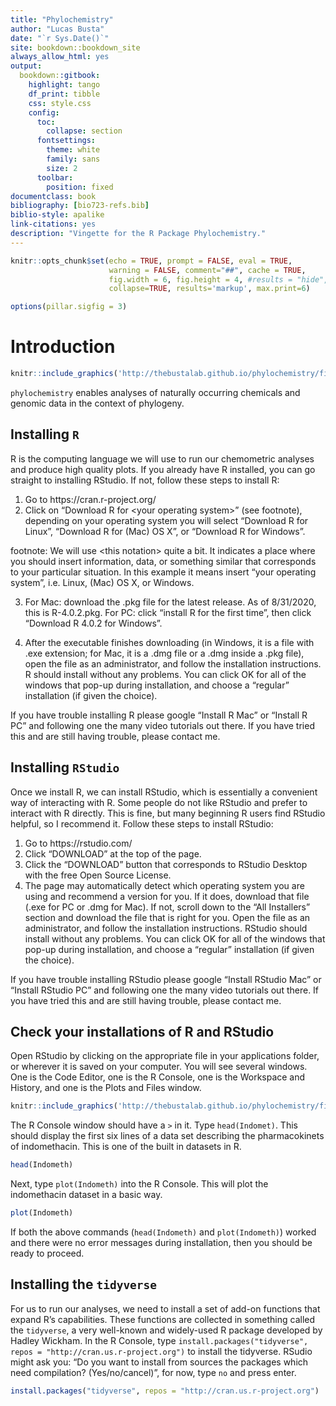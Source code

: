 ```yaml
--- 
title: "Phylochemistry"
author: "Lucas Busta"
date: "`r Sys.Date()`"
site: bookdown::bookdown_site
always_allow_html: yes
output:
  bookdown::gitbook:
    highlight: tango
    df_print: tibble
    css: style.css
    config:
      toc:
        collapse: section
      fontsettings:
        theme: white
        family: sans
        size: 2 
      toolbar:
        position: fixed     
documentclass: book
bibliography: [bio723-refs.bib]
biblio-style: apalike
link-citations: yes
description: "Vingette for the R Package Phylochemistry."
---
```


```r
knitr::opts_chunk$set(echo = TRUE, prompt = FALSE, eval = TRUE, 
                      warning = FALSE, comment="##", cache = TRUE,
                      fig.width = 6, fig.height = 4, #results = "hide",
                      collapse=TRUE, results='markup', max.print=6)

options(pillar.sigfig = 3)
```

# Introduction 

```r
knitr::include_graphics('http://thebustalab.github.io/phylochemistry/figures/phylochemistry_logo.jpg', dpi = NA)
```

`phylochemistry` enables analyses of naturally occurring chemicals and genomic data in the context of phylogeny.

## Installing `R`

R is the computing language we will use to run our chemometric analyses and produce high quality plots. If you already have R installed, you can go straight to installing RStudio. If not, follow these steps to install R:

1. Go to https://cran.r-project.org/
2. Click on "Download R for \<your operating system\>" (see footnote), depending on your operating system you will select "Download R for Linux", "Download R for (Mac) OS X", or "Download R for Windows".

footnote: We will use \<this notation\> quite a bit. It indicates a place where you should insert information, data, or something similar that corresponds to your particular situation. In this example it means insert "your operating system", i.e. Linux, (Mac) OS X, or Windows.

3. For Mac: download the .pkg file for the latest release. As of 8/31/2020, this is R-4.0.2.pkg. For PC: click "install R for the first time", then click "Download R 4.0.2 for Windows".

4. After the executable finishes downloading (in Windows, it is a file with .exe extension; for Mac, it is a .dmg file or a .dmg inside a .pkg file), open the file as an administrator, and follow the installation instructions. R should install without any problems. You can click OK for all of the windows that pop-up during installation, and choose a "regular" installation (if given the choice). 

If you have trouble installing R please google "Install R Mac" or "Install R PC" and following one the many video tutorials out there. If you have tried this and are still having trouble, please contact me.

## Installing `RStudio`

Once we install R, we can install RStudio, which is essentially a convenient way of interacting with R. Some people do not like RStudio and prefer to interact with R directly. This is fine, but many beginning R users find RStudio helpful, so I recommend it. Follow these steps to install RStudio:

1. Go to https://rstudio.com/
2. Click "DOWNLOAD" at the top of the page.
3. Click the "DOWNLOAD" button that corresponds to RStudio Desktop with the free Open Source License.
4. The page may automatically detect which operating system you are using and recommend a version for you. If it does, download that file (.exe for PC or .dmg for Mac). If not, scroll down to the "All Installers" section and download the file that is right for you. Open the file as an administrator, and follow the installation instructions. RStudio should install without any problems. You can click OK for all of the windows that pop-up during installation, and choose a "regular" installation (if given the choice). 

If you have trouble installing RStudio please google "Install RStudio Mac" or "Install RStudio PC" and following one the many video tutorials out there. If you have tried this and are still having trouble, please contact me.

## Check your installations of R and RStudio

Open RStudio by clicking on the appropriate file in your applications folder, or wherever it is saved on your computer. You will see several windows. One is the Code Editor, one is the R Console, one is the Workspace and History, and one is the Plots and Files window.

```r
knitr::include_graphics('http://thebustalab.github.io/phylochemistry/figures/rstudio_components.png', dpi = NA)
```

The R Console window should have a `>` in it. Type `head(Indomet)`. This should display the first six lines of a data set describing the pharmacokinets of indomethacin. This is one of the built in datasets in R.

```r
head(Indometh)
```

Next, type `plot(Indometh)` into the R Console. This will plot the indomethacin dataset in a basic way.

```r
plot(Indometh)
```

If both the above commands (`head(Indometh)` and `plot(Indometh)`) worked and there were no error messages during installation, then you should be ready to proceed.

## Installing the `tidyverse`

For us to run our analyses, we need to install a set of add-on functions that expand R's capabilities. These functions are collected in something called the `tidyverse`, a very well-known and widely-used R package developed by Hadley Wickham. In the R Console, type `install.packages("tidyverse", repos = "http://cran.us.r-project.org")` to install the tidyverse. RSudio might ask you: "Do you want to install from sources the packages which need compilation? (Yes/no/cancel)", for now, type `no` and press enter.

```r
install.packages("tidyverse", repos = "http://cran.us.r-project.org")
```